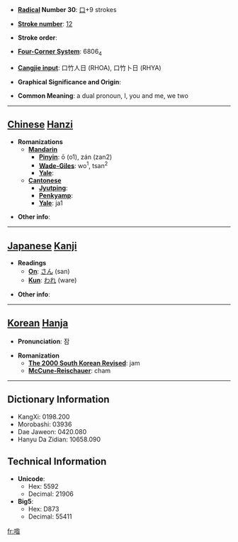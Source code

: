 * '''[[Wiktionary:Chinese radical index| Radical]] Number 30''': [[Wiktionary:Chinese radical index 口|口]]+9 strokes

* '''[[Wiktionary:Chinese total strokes index|Stroke number]]''': [[Wiktionary:Chinese total strokes index 12|12]]

* '''Stroke order''': 

* '''[[Wiktionary:Chinese four corner index|Four-Corner System]]''': 6806<sub>4</sub>

* '''[[Wiktionary:Chinese Cangjie index|Cangjie input]]''': 口竹人日 (RHOA), 口竹卜日 (RHYA)

* '''Graphical Significance and Origin''': 

* '''Common Meaning''': a dual pronoun, I, you and me, we two

----

== [[Chinese]] [[Hanzi]] ==

* '''Romanizations'''
** '''[[Mandarin]]'''
*** '''[[Pinyin]]''': ō (o1), zán (zan2)
*** '''[[Wade-Giles]]''': wo<sup>1</sup>, tsan<sup>2</sup>
*** '''[[Yale]]''': 
** '''[[Cantonese]]'''
*** '''[[Jyutping]]''':
*** '''[[Penkyamp]]''': 
*** '''[[Yale]]''': ja1

* '''Other info''': 

----

== [[Japanese]] [[Kanji]] ==

* '''Readings'''
** '''[[On]]''': [[さん]] (san)
** '''[[Kun]]''': [[われ]] (ware)

* '''Other info''':  

----

== [[Korean]] [[Hanja]] ==

* '''Pronunciation''': 잠

* '''Romanization'''
** '''[[The 2000 South Korean Revised Romanization|The 2000 South Korean Revised]]''': jam
** '''[[McCune-Reischauer]]''': cham

----

== Dictionary Information ==

* KangXi: 0198.200
* Morobashi: 03936
* Dae Jaweon: 0420.080
* Hanyu Da Zidian: 10658.090

== Technical Information ==

* '''Unicode''':
** Hex: 5592
** Decimal: 21906
* '''Big5''':
** Hex: D873
** Decimal: 55411

[[fr:喒]]